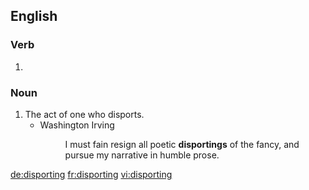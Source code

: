 ==English==

===Verb===
{{head|en|present participle}}

# {{present participle of|disport|lang=en|nocat=1}}

===Noun===
{{en-noun}}

# The act of one who disports.
#* Washington Irving
#*: I must fain resign all poetic '''disportings''' of the fancy, and pursue my narrative in humble prose.

[[de:disporting]]
[[fr:disporting]]
[[vi:disporting]]